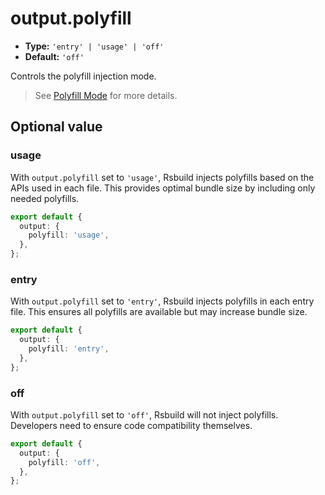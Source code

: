 # output.polyfill

- **Type:** `'entry' | 'usage' | 'off'`
- **Default:** `'off'`

Controls the polyfill injection mode.

> See [Polyfill Mode](/guide/advanced/browser-compatibility#polyfill-mode) for more details.

## Optional value

### usage

With `output.polyfill` set to `'usage'`, Rsbuild injects polyfills based on the APIs used in each file. This provides optimal bundle size by including only needed polyfills.

```ts title="rsbuild.config.ts"
export default {
  output: {
    polyfill: 'usage',
  },
};
```

### entry

With `output.polyfill` set to `'entry'`, Rsbuild injects polyfills in each entry file. This ensures all polyfills are available but may increase bundle size.

```ts title="rsbuild.config.ts"
export default {
  output: {
    polyfill: 'entry',
  },
};
```

### off

With `output.polyfill` set to `'off'`, Rsbuild will not inject polyfills. Developers need to ensure code compatibility themselves.

```ts title="rsbuild.config.ts"
export default {
  output: {
    polyfill: 'off',
  },
};
```
